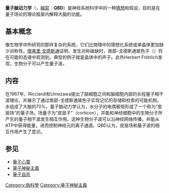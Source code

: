 {{multiple issues|
{{copyedit|time=2014-01-01T03:16:13+00:00}}
{{expand|time=2014-01-01T03:16:13+00:00}}
{{unreferenced|time=2014-01-01T03:16:13+00:00}}
}}
'''量子脑动力学'''（{{lang-en|'''Quantum Brain Dynamics'''}}，[[縮寫|縮寫]]：'''QBD'''）是神经系统科学中的一种[[猜想|猜想]]和假说，目的是在量子场论的理论框架内解释大脑的功能。

==基本概念==
像生物学中所研究的那样复杂的系统，它们比物理中的理想化系统或单晶体更加缺少对称性。[[傑弗里·戈德斯通|傑弗里·戈德斯通]]证明，发生对称破缺时，南部-戈德斯通玻色子（{{lang|en|Nambu-Goldstone bosons}}）将在可能的态谱中观测到，典型的例子就是晶体中的声子。此外Herbert Fröhlich发现，生物分子可以产生量子波。

==内容==
在1967年，Ricciardi和Umezawa提出了脑细胞之间和脑细胞内部的长程量子相干波理论，并展示了通过南部-戈德斯通玻色子实现记忆的存储和检索的可能机制。水组成了大脑的70%，量子脑动力学认为，水分子的电偶极矩形成了一个称为“皮层场”的量子场，场量子为“皮层子”（corticon），并能和神经细胞中的生物分子所产生的量子相干波发生相互作用。这种生物分子波可以沿神经网络传播，并能从ATP中获得能量，进而控制神经元的离子通道。QBD认为，皮层场和量子波的相互作用产生了意识。

==参见==
*[[量子心靈|量子心靈]]
*[[量子神秘主義|量子神秘主義]]
* [[量子自杀|量子自杀]]

[[Category:偽科學|Category:偽科學]]
[[Category:量子神秘主義|Category:量子神秘主義]]